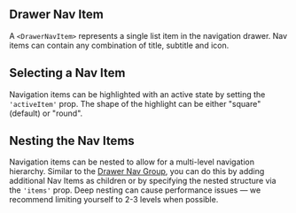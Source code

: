 
## Drawer Nav Item

A `<DrawerNavItem>` represents a single list item in the navigation drawer. Nav items can contain any combination of title, subtitle and icon.

<DrawerNavItem />

## Selecting a Nav Item

Navigation items can be highlighted with an active state by setting the `'activeItem'` prop. The shape of the highlight can be either "square" (default) or "round".

<DrawerNavItemSelectedItems />

## Nesting the Nav Items

Navigation items can be nested to allow for a multi-level navigation hierarchy. Similar to the [Drawer Nav Group](/components/drawer/drawer-nav-group/api-docs), you can do this by adding additional Nav Items as children or by specifying the nested structure via the `'items'` prop. Deep nesting can cause performance issues — we recommend limiting yourself to 2-3 levels when possible.

<DrawerNavItemNestedItems />
